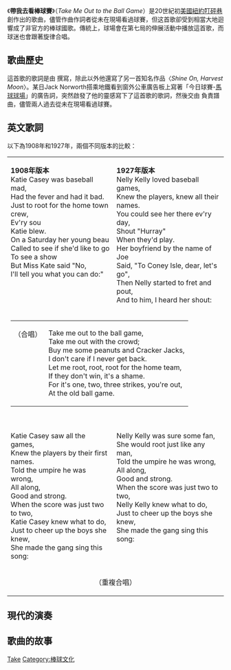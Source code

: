 《'''帶我去看棒球賽'''》（''Take Me Out to the Ball Game''）是20世紀初[[美國|美國]][[紐約|紐約]][[叮砰巷|叮砰巷]]創作出的歌曲，儘管作曲作詞者從未在現場看過球賽，但这首歌卻受到相當大地迴響成了非官方的棒球國歌。傳統上，球場會在第七局的伸展活動中播放這首歌，而球迷也會跟著旋律合唱。

==歌曲歷史==
這首歌的歌詞是由 {{link-en|Jack Norworth}} 撰寫，除此以外他還寫了另一首知名作品〈''Shine On, Harvest Moon''〉。某日Jack Norworth搭乘地鐵看到窗外公車廣告板上寫著「今日球賽-[[舊金山巨人|馬球球場]]」的廣告詞，突然啟發了他的靈感寫下了這首歌的歌詞，然後交由 {{link-en|Albert Von Tilzer}} 負責譜曲，儘管兩人過去從未在現場看過球賽。

==英文歌詞==
以下為1908年和1927年，兩個不同版本的比較：
<table border="0" cellspacing="4">
<tr>
<td valign="top">'''1908年版本'''<br>
Katie Casey was baseball mad,<br>
Had the fever and had it bad.<br>
Just to root for the home town crew,<br>
Ev'ry sou<br>
Katie blew.<br>
On a Saturday her young beau<br>
Called to see if she'd like to go<br>
To see a show<br>
But Miss Kate said "No,<br>
I'll tell you what you can do:"<br>
</td>
<td valign="top">'''1927年版本'''<br>
Nelly Kelly loved baseball games,<br>
Knew the players, knew all their names.<br>
You could see her there ev'ry day,<br>
Shout "Hurray" <br>
When they'd play.<br>
Her boyfriend by the name of Joe<br>
Said, "To Coney Isle, dear, let's go",<br>
Then Nelly started to fret and pout,<br>
And to him, I heard her shout:<br>
</td>
</tr>
<tr>
<td colspan="2" rowspan="1">
<table
style="text-align: left; margin-left: auto; margin-right: auto;">
<tr>
<td valign="top">（合唱）</td>
<td>
Take me out to the ball game, <br>
Take me out with the crowd; <br>
Buy me some peanuts and Cracker Jacks, <br>
I don't care if I never get back. <br>
Let me root, root, root for the home team, <br>
If they don't win, it's a shame. <br>
For it's one, two, three strikes, you're out, <br>
At the old ball game. <br>
</tr>
</table>
</td>
</tr>
<tr>
<td valign="top"><br>
Katie Casey saw all the games,<br>
Knew the players by their first names.<br>
Told the umpire he was wrong,<br>
All along,<br>
Good and strong.<br>
When the score was just two to two,<br>
Katie Casey knew what to do,<br>
Just to cheer up the boys she knew,<br>
She made the gang sing this song:<br>
</td>
<td valign="top"><br>
Nelly Kelly was sure some fan,<br>
She would root just like any man,<br>
Told the umpire he was wrong,<br>
All along,<br>
Good and strong.<br>
When the score was just two to two,<br>
Nelly Kelly knew what to do,<br>
Just to cheer up the boys she knew,<br>
She made the gang sing this song:<br>
</td>
</tr>
<tr>
<td colspan="2" rowspan="1" align="center">
（重複合唱）
</td>
</tr>
</table>

==現代的演奏==

==歌曲的故事==

{{芝加哥小熊隊}}

[[Category:美國歌曲|Take]]
[[Category:棒球文化|Category:棒球文化]]